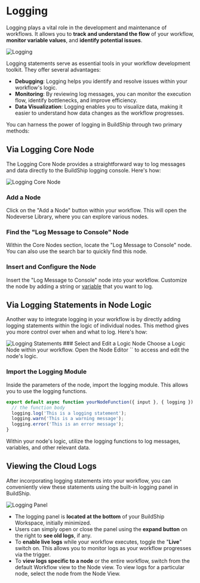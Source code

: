 # Logging


Logging plays a vital role in the development and maintenance of workflows. It allows you to **track and understand the
flow** of your workflow, **monitor variable values**, and **identify potential issues**.

<Image src={logging1} alt='Logging' width={1200} />

Logging statements serve as essential tools in your workflow development toolkit. They offer several advantages:

- **Debugging**: Logging helps you identify and resolve issues within your workflow's logic.
- **Monitoring**: By reviewing log messages, you can monitor the execution flow, identify bottlenecks, and improve
  efficiency.
- **Data Visualization**: Logging enables you to visualize data, making it easier to understand how data changes as the
  workflow progresses.

You can harness the power of logging in BuildShip through two primary methods:

## Via Logging Core Node

The Logging Core Node provides a straightforward way to log messages and data directly to the BuildShip logging console.
Here's how:

<Image src={logging2} alt='Logging Core Node' width={1200} />

<Steps>

### Add a Node

Click on the "Add a Node" button within your workflow. This will open the Nodeverse Library, where you can explore
various nodes.

### Find the "Log Message to Console" Node

Within the Core Nodes section, locate the "Log Message to Console" node. You can also use the search bar to quickly find
this node.

### Insert and Configure the Node

Insert the "Log Message to Console" node into your workflow. Customize the node by adding a string or
[variable](/basics/variables) that you want to log.

</Steps>

## Via Logging Statements in Node Logic

Another way to integrate logging in your workflow is by directly adding logging statements within the logic of
individual nodes. This method gives you more control over when and what to log. Here's how:

<Image src={logging3} alt='Logging Statements' width={1200} />

<Steps>
### Select and Edit a Logic Node
Choose a Logic Node within your workflow. Open the Node Editor `</>` to access and edit the node's logic.

### Import the Logging Module

Inside the parameters of the node, import the logging module. This allows you to use the logging functions.

```js copy
export default async function yourNodeFunction({ input }, { logging }) {
  // the function body
  logging.log('This is a logging statement');
  logging.warn('This is a warning message');
  logging.error('This is an error message');
}
```

Within your node's logic, utilize the logging functions to log messages, variables, and other relevant data.

</Steps>

## Viewing the Cloud Logs

After incorporating logging statements into your workflow, you can conveniently view these statements using the built-in
logging panel in BuildShip.

<Image src={loggingPanel} alt='Logging Panel' width={1200} />

- The logging panel is **located at the bottom** of your BuildShip Workspace, initially minimized.
- Users can simply open or close the panel using the **expand button** on the right to **see old logs**, if any.
- To **enable live logs** while your workflow executes, toggle the "**Live**" switch on. This allows you to monitor logs
  as your workflow progresses via the trigger.
- To **view logs specific to a node** or the entire workflow, switch from the default Workflow view to the Node view. To
  view logs for a particular node, select the node from the Node View.

